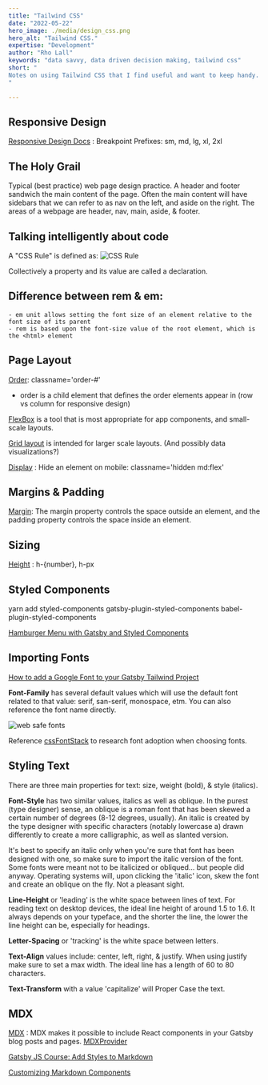 ```yaml
---
title: "Tailwind CSS"
date: "2022-05-22"
hero_image: ./media/design_css.png
hero_alt: "Tailwind CSS."
expertise: "Development"
author: "Rho Lall"
keywords: "data savvy, data driven decision making, tailwind css"
short: "
Notes on using Tailwind CSS that I find useful and want to keep handy. 
"

---
```


## Responsive Design
[Responsive Design Docs](https://tailwindcss.com/docs/responsive-design)
: Breakpoint Prefixes: sm, md, lg, xl, 2xl

## The Holy Grail
Typical (best practice) web page design practice. A header and footer sandwich the main content of the page. 
Often the main content will have sidebars that we can refer to as nav on the left, and aside on the right.
The areas of a webpage are header, nav, main, aside, & footer.

## Talking intelligently about code

A "CSS Rule" is defined as:
![CSS Rule](./media/content/css_rule.png)

Collectively a property and its value are called a declaration.

## Difference between rem & em:
    - em unit allows setting the font size of an element relative to the font size of its parent
    - rem is based upon the font-size value of the root element, which is the <html> element

## Page Layout

[Order](https://tailwindcss.com/docs/order): classname='order-#'
- order is a child element that defines the order elements appear in (row vs column for responsive design)

[FlexBox](https://css-tricks.com/snippets/css/a-guide-to-flexbox/)
 is a tool that is most appropriate for app components, and small-scale layouts.

[Grid layout](https://css-tricks.com/snippets/css/complete-guide-grid/)
 is intended for larger scale layouts. (And possibly data visualizations?)

[Display](https://tailwindcss.com/docs/display)
: Hide an element on mobile: classname='hidden md:flex'

## Margins & Padding

[Margin](https://tailwindcss.com/docs/margin): The margin property controls the space outside an element, 
and the padding property controls the space inside an element.

## Sizing
[Height](https://tailwindcss.com/docs/height) : h-{number}, h-px

## Styled Components

yarn add styled-components gatsby-plugin-styled-components babel-plugin-styled-components

[Hamburger Menu with Gatsby and Styled Components](https://www.youtube.com/watch?v=6cb56Luubd4)

## Importing Fonts
[How to add a Google Font to your Gatsby Tailwind Project](https://www.itzami.com/blog/how-to-add-a-google-font-to-your-gatsby-tailwind-project)

**Font-Family** has several default values which will use the default font related to that value: serif, san-serif, monospace, etm. You can also reference the font name directly.

![web safe fonts](./media/content/web_safe_fonts.png)

Reference [cssFontStack](cssfontstack.com) to research font adoption when choosing fonts.

## Styling Text

There are three main properties for text: size, weight (bold), & style (italics). 

**Font-Style** has two similar values, italics as well as oblique.  In the purest (type designer) sense, an oblique is a roman font that has been skewed a certain number of degrees (8-12 degrees, usually). An italic is created by the type designer with specific characters (notably lowercase a) drawn differently to create a more calligraphic, as well as slanted version.

It's best to specify an italic only when you're sure that font has been designed with one, so make sure to import the italic version of the font. Some fonts were meant not to be italicized or obliqued... but people did anyway. Operating systems will, upon clicking the 'italic' icon, skew the font and create an oblique on the fly. Not a pleasant sight.

**Line-Height** or 'leading' is the white space between lines of text. For reading text on desktop devices, the ideal line height of around 1.5 to 1.6. It always depends on your typeface, and the shorter the line, the lower the line height can be, especially for headings.

**Letter-Spacing** or 'tracking' is the white space between letters. 

**Text-Align** values include: center, left, right, & justify. When using justify make sure to set a max width. The ideal line has a length of 60 to 80 characters.

**Text-Transform** with a value 'capitalize' will Proper Case the text.

## MDX
[MDX](https://www.gatsbyjs.com/docs/glossary/mdx/)
: MDX makes it possible to include React components in your Gatsby blog posts and pages.
[MDXProvider](https://www.gatsbyjs.com/docs/how-to/routing/customizing-components/)

[Gatsby JS Course: Add Styles to Markdown](https://www.youtube.com/watch?v=zOYshXpGdv4)

[Customizing Markdown Components](https://www.gatsbyjs.com/docs/how-to/routing/customizing-components/)



